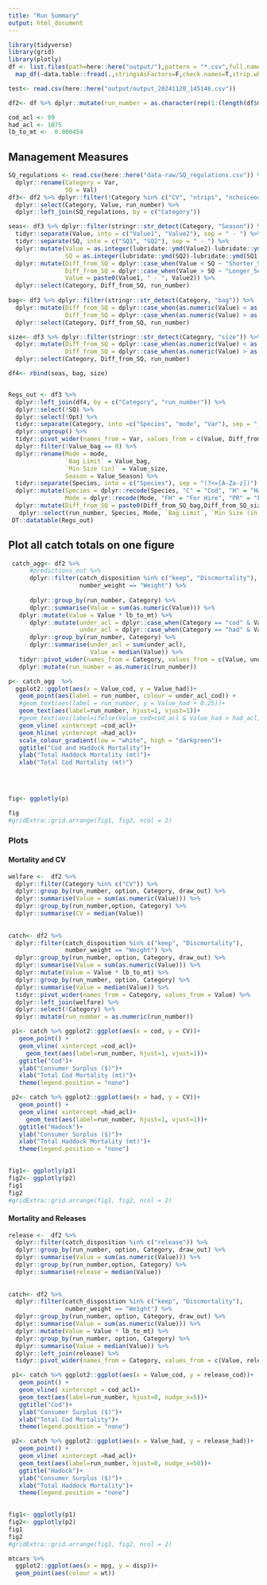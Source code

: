 ```yaml
---
title: "Run Summary"
output: html_document
---
```


```r

library(tidyverse)
library(grid)
library(plotly)
df <- list.files(path=here::here("output/"),pattern = "*.csv",full.names = T) %>% 
  map_df(~data.table::fread(.,stringsAsFactors=F,check.names=T,strip.white=T))

test<- read.csv(here::here("output/output_20241120_145146.csv"))

df2<- df %>% dplyr::mutate(run_number = as.character(rep(1:(length(df$mode)/90), each = 90)))

cod_acl <- 99
had_acl <- 1075
lb_to_mt <-  0.000454
```

## Management Measures

```r
SQ_regulations <- read.csv(here::here("data-raw/SQ_regulations.csv")) %>% 
  dplyr::rename(Category = Var, 
                SQ = Val)
df3<- df2 %>% dplyr::filter(!Category %in% c("CV", "ntrips", "nchoiceoccasions","cod" , "had")) %>% 
  dplyr::select(Category, Value, run_number) %>% 
  dplyr::left_join(SQ_regulations, by = c("Category")) 

seas<- df3 %>% dplyr::filter(stringr::str_detect(Category, "Season")) %>% 
  tidyr::separate(Value, into = c("Value1", "Value2"), sep = " - ") %>% 
  tidyr::separate(SQ, into = c("SQ1", "SQ2"), sep = " - ") %>% 
  dplyr::mutate(Value = as.integer(lubridate::ymd(Value2)-lubridate::ymd(Value1)), 
                SQ = as.integer(lubridate::ymd(SQ2)-lubridate::ymd(SQ1))) %>% 
  dplyr::mutate(Diff_from_SQ = dplyr::case_when(Value < SQ ~ "Shorter_Season", TRUE ~ ""),
                Diff_from_SQ = dplyr::case_when(Value > SQ ~ "Longer_Season", TRUE ~ Diff_from_SQ), 
                Value = paste0(Value1, " - ", Value2)) %>% 
  dplyr::select(Category, Diff_from_SQ, run_number)
                  
bag<- df3 %>% dplyr::filter(stringr::str_detect(Category, "bag")) %>% 
  dplyr::mutate(Diff_from_SQ = dplyr::case_when(as.numeric(Value) < as.numeric(SQ) ~ "Smaller_bag", TRUE ~ ""),
                Diff_from_SQ = dplyr::case_when(as.numeric(Value) > as.numeric(SQ) ~ "Larger_bag", TRUE ~ Diff_from_SQ)) %>% 
  dplyr::select(Category, Diff_from_SQ, run_number)

size<- df3 %>% dplyr::filter(stringr::str_detect(Category, "size")) %>% 
  dplyr::mutate(Diff_from_SQ = dplyr::case_when(as.numeric(Value) < as.numeric(SQ) ~ "Smaller_min_length", TRUE ~ ""),
                Diff_from_SQ = dplyr::case_when(as.numeric(Value) > as.numeric(SQ) ~ "Larger_min_length", TRUE ~ Diff_from_SQ)) %>% 
  dplyr::select(Category, Diff_from_SQ, run_number)

df4<- rbind(seas, bag, size)


Regs_out <- df3 %>%
  dplyr::left_join(df4, by = c("Category", "run_number")) %>% 
  dplyr::select(!SQ) %>% 
  dplyr::select(!Opt) %>% 
  tidyr::separate(Category, into =c("Species", "mode", "Var"), sep = "_") %>%
  dplyr::ungroup() %>% 
  tidyr::pivot_wider(names_from = Var, values_from = c(Value, Diff_from_SQ)) %>%
  dplyr::filter(!Value_bag == 0) %>%
  dplyr::rename(Mode = mode,
                `Bag Limit` = Value_bag,
                `Min Size (in)` = Value_size, 
                Season = Value_Season) %>%
  tidyr::separate(Species, into = c("Species"), sep = "(?<=[A-Za-z])") %>%
  dplyr::mutate(Species = dplyr::recode(Species, "C" = "Cod", "H" = "Haddock"),
                Mode = dplyr::recode(Mode, "FH" = "For Hire", "PR" = "Private")) %>%
  dplyr::mutate(Diff_from_SQ = paste0(Diff_from_SQ_bag,Diff_from_SQ_size,Diff_from_SQ_Season)) %>% 
   dplyr::select(run_number, Species, Mode, `Bag Limit`, `Min Size (in)`, Season, Diff_from_SQ)
 DT::datatable(Regs_out)
```





## Plot all catch totals on one figure

```r

 catch_agg<- df2 %>%
      #predictions_out %>%
      dplyr::filter(catch_disposition %in% c("keep", "Discmortality"),
                    number_weight == "Weight") %>%
   
      dplyr::group_by(run_number, Category) %>%
      dplyr::summarise(Value = sum(as.numeric(Value))) %>%
   dplyr::mutate(Value = Value * lb_to_mt) %>%
      dplyr::mutate(under_acl = dplyr::case_when(Category == "cod" & Value <= cod_acl ~ 1, TRUE ~ 0),
                    under_acl = dplyr::case_when(Category == "had" & Value <= had_acl ~ 1, TRUE ~ under_acl)) %>%
      dplyr::group_by(run_number, Category) %>%
      dplyr::summarise(under_acl = sum(under_acl),
                       Value = median(Value)) %>% 
   tidyr::pivot_wider(names_from = Category, values_from = c(Value, under_acl)) %>% 
   dplyr::mutate(run_number = as.numeric(run_number))

p<- catch_agg  %>% 
  ggplot2::ggplot(aes(x = Value_cod, y = Value_had))+
   geom_point(aes(label = run_number, colour = under_acl_cod)) +
   #geom_text(aes(label = run_number, y = Value_had + 0.25))+
   geom_text(aes(label=run_number, hjust=1, vjust=1))+
   #geom_text(aes(label=ifelse(Value_cod>cod_acl & Value_had > had_acl, as.character(run_number), ' '), hjust=1, vjust=1))+
   geom_vline( xintercept =cod_acl)+
   geom_hline( yintercept =had_acl)+
   scale_colour_gradient(low = "white", high = "darkgreen")+
   ggtitle("Cod and Haddock Mortality")+
   ylab("Total Haddock Mortality (mt)")+
   xlab("Total Cod Mortality (mt)")
   


 
fig<- ggplotly(p)

fig
#gridExtra::grid.arrange(fig1, fig2, ncol = 2)

```

### Plots {.tabset}

####  Mortality and CV

```r

welfare <-  df2 %>%
  dplyr::filter(Category %in% c("CV")) %>%
  dplyr::group_by(run_number, option, Category, draw_out) %>%
  dplyr::summarise(Value = sum(as.numeric(Value))) %>%
  dplyr::group_by(run_number,option, Category) %>%
  dplyr::summarise(CV = median(Value)) 
  
  
catch<- df2 %>% 
  dplyr::filter(catch_disposition %in% c("keep", "Discmortality"),
                number_weight == "Weight") %>%
  dplyr::group_by(run_number, option, Category, draw_out) %>%
  dplyr::summarise(Value = sum(as.numeric(Value))) %>%
  dplyr::mutate(Value = Value * lb_to_mt) %>%
  dplyr::group_by(run_number, option, Category) %>%
  dplyr::summarise(Value = median(Value)) %>% 
  tidyr::pivot_wider(names_from = Category, values_from = Value) %>% 
  dplyr::left_join(welfare) %>% 
  dplyr::select(!Category) %>% 
  dplyr::mutate(run_number = as.numeric(run_number))

 p1<- catch %>% ggplot2::ggplot(aes(x = cod, y = CV))+
   geom_point() +
   geom_vline( xintercept =cod_acl)+
     geom_text(aes(label=run_number, hjust=1, vjust=1))+
   ggtitle("Cod")+
   ylab("Consumer Surplus ($)")+
   xlab("Total Cod Mortality (mt)")+
   theme(legend.position = "none")

 p2<- catch %>% ggplot2::ggplot(aes(x = had, y = CV))+
   geom_point() +
   geom_vline( xintercept =had_acl)+
     geom_text(aes(label=run_number, hjust=1, vjust=1))+
   ggtitle("Hadock")+
   ylab("Consumer Surplus ($)")+
   xlab("Total Haddock Mortality (mt)")+
   theme(legend.position = "none")

 
fig1<- ggplotly(p1)
fig2<- ggplotly(p2)
fig1
fig2
#gridExtra::grid.arrange(fig1, fig2, ncol = 2)

```


####  Mortality and Releases

```r

release <-  df2 %>%
  dplyr::filter(catch_disposition %in% c("release")) %>%
  dplyr::group_by(run_number, option, Category, draw_out) %>%
  dplyr::summarise(Value = sum(as.numeric(Value))) %>%
  dplyr::group_by(run_number,option, Category) %>%
  dplyr::summarise(release = median(Value)) 
  
  
catch<- df2 %>% 
  dplyr::filter(catch_disposition %in% c("keep", "Discmortality"),
                number_weight == "Weight") %>%
  dplyr::group_by(run_number, option, Category, draw_out) %>%
  dplyr::summarise(Value = sum(as.numeric(Value))) %>%
  dplyr::mutate(Value = Value * lb_to_mt) %>%
  dplyr::group_by(run_number, option, Category) %>%
  dplyr::summarise(Value = median(Value)) %>% 
  dplyr::left_join(release) %>%
  tidyr::pivot_wider(names_from = Category, values_from = c(Value, release))

 p1<- catch %>% ggplot2::ggplot(aes(x = Value_cod, y = release_cod))+
   geom_point() +
   geom_vline( xintercept = cod_acl)+
   geom_text(aes(label=run_number, hjust=0, nudge_x=5))+
   ggtitle("Cod")+
   ylab("Consumer Surplus ($)")+
   xlab("Total Cod Mortality")+
   theme(legend.position = "none")

 p2<- catch %>% ggplot2::ggplot(aes(x = Value_had, y = release_had))+
   geom_point() +
   geom_vline( xintercept =had_acl)+
   geom_text(aes(label=run_number, hjust=0, nudge_x=50))+
   ggtitle("Hadock")+
   ylab("Consumer Surplus ($)")+
   xlab("Total Haddock Mortality")+
   theme(legend.position = "none")

 
fig1<- ggplotly(p1)
fig2<- ggplotly(p2)
fig1
fig2
#gridExtra::grid.arrange(fig1, fig2, ncol = 2)

```



```r
mtcars %>%
  ggplot2::ggplot(aes(x = mpg, y = disp))+
  geom_point(aes(colour = wt))

```





